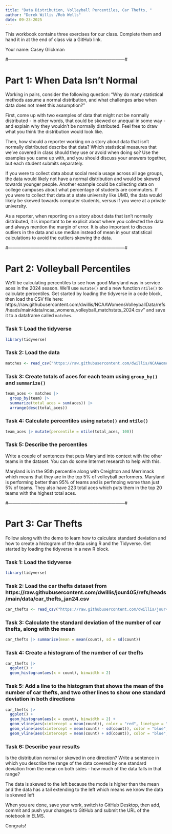 ```yaml
---
title: "Data Distribution, Volleyball Percentiles, Car Thefts, "
author: "Derek Willis /Rob Wells"
date: 09-23-2025
---
```


This workbook contains three exercises for our class. Complete them and hand it in at the end of class via a GitHub link.

Your name:
Casey Glickman

#------------------------------------------------------------------------------#


# Part 1: When Data Isn't Normal

Working in pairs, consider the following question: "Why do many statistical methods assume a normal distribution, and what challenges arise when data does not meet this assumption?"

First, come up with two examples of data that might not be normally distributed - in other words, that could be skewed or unequal in some way - and explain why they wouldn't be normally distributed. Feel free to draw what you think the distribution would look like.

Then, how should a reporter working on a story about data that isn't normally distributed describe that data? Which statistical measures that we've covered in class should they use or avoid when doing so? Use the examples you came up with, and you should discuss your answers together, but each student submits separately.

If you were to collect data about social media usage across all age groups, the data would likely not have a normal distribution and would be skewed towards younger people. Another example could be collecting data on college campuses about what percentage of students are commuters. If you were to collect that data at a state university like UMD, the data would likely be skewed towards computer students, versus if you were at a private university. 

As a reporter, when reporting on a story about data that isn't normally distributed, it is important to be explicit about where you collected the data and always mention the margin of error. It is also important to discuss outliers in the data and use median instead of mean in your statistical calculations to avoid the outliers skewing the data.


#------------------------------------------------------------------------------#


# Part 2: Volleyball Percentiles

We'll be calculating percentiles to see how good Maryland was in service aces in the 2024 season. We'll use `mutate()` and a new function `ntile()` to calculate percentiles. Get started by loading the tidyverse in a code block, then load the CSV file here: https://raw.githubusercontent.com/dwillis/NCAAWomensVolleyballData/refs/heads/main/data/ncaa_womens_volleyball_matchstats_2024.csv" and save it to a dataframe called `matches`.

### Task 1: Load the tidyverse

```r
library(tidyverse)
```

### Task 2: Load the data

```r
matches <- read_csv("https://raw.githubusercontent.com/dwillis/NCAAWomensVolleyballData/refs/heads/main/data/ncaa_womens_volleyball_matchstats_2024.csv")
```

### Task 3: Create totals of aces for each team using `group_by()` and `summarize()`

```r
team_aces <- matches |> 
  group_by(team) |> 
  summarize(total_aces = sum(aces)) |> 
  arrange(desc(total_aces))
```


### Task 4: Calculate percentiles using `mutate()` and `ntile()`

```r
team_aces |> mutate(percentile = ntile(total_aces, 100))
```


### Task 5: Describe the percentiles

Write a couple of sentences that puts Maryland into context with the other teams in the dataset. You can do some Internet research to help with this.

Maryland is in the 95th percentile along with Creighton and Merrimack which means that they are in the top 5% of volleyball performers. Maryland is performing better than 95% of teams and is perfmoing worse than just 5% of teams. They also have 223 total aces which puts them in the top 20 teams with the highest total aces.  


#------------------------------------------------------------------------------#

# Part 3: Car Thefts

Follow along with the demo to learn how to calculate standard deviation and how to create a histogram of the data using R and the Tidyverse. Get started by loading the tidyverse in a new R block.

### Task 1: Load the tidyverse

```r
library(tidyverse)
```


### Task 2: Load the car thefts dataset from https://raw.githubusercontent.com/dwillis/jour405/refs/heads/main/data/car_thefts_jan24.csv


```r
car_thefts <- read_csv("https://raw.githubusercontent.com/dwillis/jour405/refs/heads/main/data/car_thefts_jan24.csv")
```

### Task 3: Calculate the standard deviation of the number of car thefts, along with the mean

```r
car_thefts |> summarize(mean = mean(count), sd = sd(count))
```


### Task 4: Create a histogram of the number of car thefts


```r
car_thefts |> 
  ggplot() + 
  geom_histogram(aes(x = count), binwidth = 2)
```




### Task 5: Add a line to the histogram that shows the mean of the number of car thefts, and two other lines to show one standard deviation in both directions

```r
car_thefts |> 
  ggplot() + 
  geom_histogram(aes(x = count), binwidth = 2) +
  geom_vline(aes(xintercept = mean(count)), color = "red", linetype = "dashed", size = 1) +
  geom_vline(aes(xintercept = mean(count) - sd(count)), color = "blue", linetype = "dashed", size = 1) +
  geom_vline(aes(xintercept = mean(count) + sd(count)), color = "blue", linetype = "dashed", size = 1)
```

### Task 6: Describe your results

Is the distribution normal or skewed in one direction? Write a sentence in which you describe the range of the data covered by one standard deviation from the mean on both sides - how much of the data falls in that range?


The data is skewed to the left because the mode is higher than the mean and the data has a tail extending to the left which means we know the data is skewed left 





When you are done, save your work, switch to GitHub Desktop, then add, commit and push your changes to GitHub and submit the URL of the notebook in ELMS.

Congrats!


